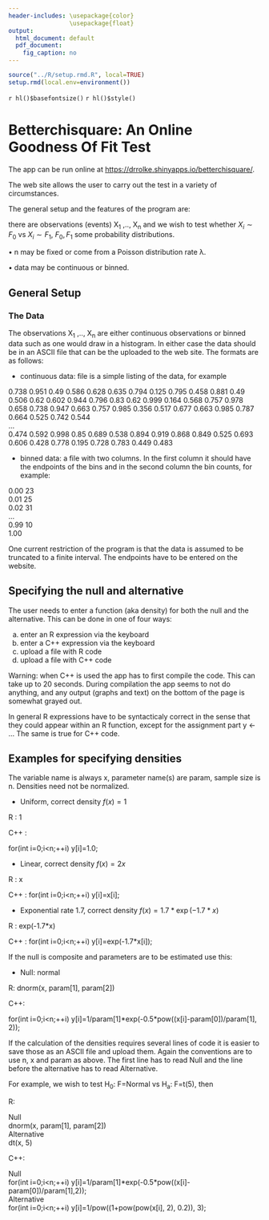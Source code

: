 ```yaml
---
header-includes: \usepackage{color}
                 \usepackage{float}
output:
  html_document: default
  pdf_document:
    fig_caption: no
---
```


```r
source("../R/setup.rmd.R", local=TRUE)
setup.rmd(local.env=environment())
```
`r hl()$basefontsize()`
`r hl()$style()`

# Betterchisquare: An Online Goodness Of Fit Test

The app can be run online at [https://drrolke.shinyapps.io/betterchisquare/](https://drrolke.shinyapps.io/betterchisquare/).

The web site allows the user to carry out  the test in a variety of circumstances.

The general setup and the features of the program are:

there are observations (events) X<sub>1</sub> ,.., X<sub>n</sub> and we wish to test whether $X_i \sim F_0$ vs $X_i \sim F_1$, $F_0, F_1$ some probability distributions. 

&bull; n may be fixed or come from a Poisson distribution rate &lambda;.

&bull; data may be continuous or binned.

## General Setup 

### The Data

The observations X<sub>1</sub> ,.., X<sub>n</sub> are either continuous observations or binned data such as one would draw in a histogram. In either case the data should be in an ASCII file that can be the uploaded to the web site. The formats are as follows:

-  continuous data: file is a simple listing of the data, for example

0.738 0.951 0.49 0.586 0.628 0.635 0.794 0.125 0.795 0.458  0.881 0.49 0.506 0.62 0.602 0.944 0.796 0.83 0.62 0.999  0.164 0.568 0.757 0.978 0.658 0.738 0.947 0.663 0.757 0.985 0.356 0.517 0.677 0.663 0.985 0.787 0.664 0.525 0.742 0.544  
...  
0.474 0.592 0.998 0.85 0.689 0.538 0.894 0.919 0.868 0.849 0.525 0.693 0.606 0.428 0.778 0.195 0.728 0.783 0.449 0.483 

-  binned data: a file with two columns. In the first column it should have the endpoints of the bins and in the second column the bin counts, for example:

0.00 23  
0.01 25  
0.02 31  
...  
0.99 10  
1.00

One current restriction of the program is that the data is assumed to be truncated to a finite interval. The endpoints have to be entered on the website.

## Specifying the null and alternative

The user needs to enter a function (aka density) for both the null and the alternative. This can be done in one of four ways:

a.  enter an R expression via the keyboard  
b.  enter a C++ expression via the keyboard
c.  upload a file with R code  
d.  upload a file with C++ code

Warning: when C++ is used the app has to first compile the code. This can take up to 20 seconds. During compilation the app seems to not do anything, and any output (graphs and text) on the bottom of the page is somewhat grayed out.

In general R expressions have to be syntacticaly correct in the sense that they could appear within an R function, except for the assignment part y <- ... The same is true for C++ code. 

## Examples for specifying densities

The variable name is always x, parameter name(s) are param, sample size is n. Densities need not be normalized.
  
- Uniform,  correct density $f(x)=1$

R : 1

C++ :

for(int i=0;i<n;++i) y[i]=1.0;

-  Linear,  correct density $f(x)=2x$

R : x 

C++ : for(int i=0;i<n;++i) y[i]=x[i];

-  Exponential rate 1.7, correct density $f(x)=1.7*\exp(-1.7*x)$

R : exp(-1.7*x) 

C++ : for(int i=0;i<n;++i) y[i]=exp(-1.7*x[i]);


If the null is composite and parameters are to be estimated use this:

-  Null: normal

R: dnorm(x, param[1], param[2])

C++:

for(int i=0;i<n;++i) y[i]=1/param[1]\*exp(-0.5*pow((x[i]-param[0])/param[1], 2));


If the calculation of the densities requires several lines of code it is easier to save those as an ASCII file and upload them. Again the conventions are to use n, x and param as above. The first line has to read Null and the line before the alternative has to read Alternative.

For example, we wish to test H~0~: F=Normal vs H~a~: F=t(5), then 

R:

Null  
dnorm(x, param[1], param[2])  
Alternative  
dt(x, 5)

C++:

Null  
for(int i=0;i<n;++i) y[i]=1/param[1]\*exp(-0.5*pow((x[i]-param[0])/param[1],2));  
Alternative  
for(int i=0;i<n;++i) y[i]=1/pow((1+pow(pow(x[i], 2), 0.2)), 3);

